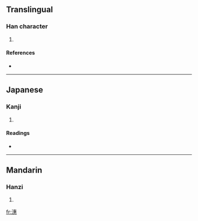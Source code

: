 ==Translingual==

===Han character===
{{Han char|rn=85|rad=水|as=12|sn=15|four=3513<sub>3</sub>|canj=水十戈心 (EJIP)}}

# {{defn|Han|sort=水12}}

====References====
* {{Han ref|kx=0648.370|dkj=18228|dj=1058.210|hdz=31737.110|uh=6F53|ud=28499|bh=E659|bd=58969}}

----

==Japanese==

===Kanji===
{{ja-kanji|grade=|rs=水12}}

# {{defn|Japanese}}

====Readings====
* {{ja-readings|on=[[けい]] (kei), [[え]] (e)|kun=}}

----

==Mandarin==

===Hanzi===
{{cmn-hanzi|pin=[[huì]] ([[hui4]])|wg=hui<sup>4</sup>}}

# {{defn|Mandarin}}

[[fr:潓]]